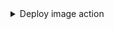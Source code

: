 <details>
<summary> Deploy image action </summary>

```json showLineNumbers
{
  "identifier": "deploy_image",
  "title": "Deploy image",
  "icon": "DefaultProperty",
  "description": "Deploy image version",
  "trigger": {
    "type": "self-service",
    "operation": "DAY-2",
    "userInputs": {
      "properties": {},
      "required": [],
      "order": []
    },
    "blueprintIdentifier": "image"
  },
  "invocationMethod": {
    "type": "WEBHOOK",
    "url": "https://example.com",
    "agent": false,
    "synchronized": false,
    "method": "POST",
    "headers": {
      "RUN_ID": "{{ .run.id }}"
    },
    "body": {
      "action": "{{ .action }}",
      "trigger": "{{ .trigger | {by, origin, at} }}",
      "port_context": {
        "entity": "{{.entity.identifier}}",
        "blueprint": "{{.action.blueprint}}",
        "runId": "{{.run.id}}",
        "operation": "{{.trigger.operation}}"
      }
    }
  },
  "requiredApproval": false
}
```

</details>
